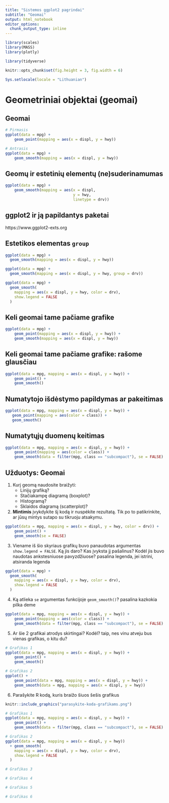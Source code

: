 ```yaml
---
title: "Sistemos ggplot2 pagrindai"
subtitle: "Geomai"
output: html_notebook
editor_options: 
  chunk_output_type: inline
---
```



```r
library(scales) 
library(MASS)
library(plotly)

library(tidyverse)

knitr::opts_chunk$set(fig.height = 3, fig.width = 6)

Sys.setlocale(locale = "Lithuanian")
```


Geometriniai objektai (geomai)
============================================================================= 

Geomai
----------------------------------------------------------------------------- 

```r
# Pirmasis 
ggplot(data = mpg) + 
	geom_point(mapping = aes(x = displ, y = hwy)) 
```

```r
# Antrasis 
ggplot(data = mpg) + 
	geom_smooth(mapping = aes(x = displ, y = hwy)) 
```

Geomų ir estetinių elementų (ne)suderinamumas
----------------------------------------------------------------------------- 
```r
ggplot(data = mpg) +
    geom_smooth(mapping = aes(x = displ,
                              y = hwy,
                              linetype = drv)) 
```

ggplot2 ir ją papildantys paketai
----------------------------------------------------------------------------- 
https://www.ggplot2-exts.org




Estetikos elementas `group`
----------------------------------------------------------------------------- 

```r
ggplot(data = mpg) +
  geom_smooth(mapping = aes(x = displ, y = hwy))
```
              
```r
ggplot(data = mpg) +
  geom_smooth(mapping = aes(x = displ, y = hwy, group = drv))
```
    
```r
ggplot(data = mpg) +
  geom_smooth(
    mapping = aes(x = displ, y = hwy, color = drv),
    show.legend = FALSE
  )
```

Keli geomai tame pačiame grafike
----------------------------------------------------------------------------- 
```r
ggplot(data = mpg) + 
	geom_point(mapping = aes(x = displ, y = hwy)) + 
	geom_smooth(mapping = aes(x = displ, y = hwy))
``` 

Keli geomai tame pačiame grafike: rašome glausčiau
-----------------------------------------------------------------------------

```r
ggplot(data = mpg, mapping = aes(x = displ, y = hwy)) + 
	geom_point() + 
	geom_smooth() 
```

Numatytojo išdėstymo papildymas ar pakeitimas
----------------------------------------------------------------------------- 
```r
ggplot(data = mpg, mapping = aes(x = displ, y = hwy)) + 
   geom_point(mapping = aes(color = class)) + 
   geom_smooth() 
```


Numatytųjų duomenų keitimas
----------------------------------------------------------------------------- 
```r
ggplot(data = mpg, mapping = aes(x = displ, y = hwy)) + 
	geom_point(mapping = aes(color = class)) + 
	geom_smooth(data = filter(mpg, class == "subcompact"), se = FALSE) 
```


Užduotys: Geomai
----------------------------------------------------------------------------- 

1. Kurį geomą naudosite braižyti: 
    * Linijų grafiką?
    * Stačiakampę diagramą (boxplot)?
    * Histogramą?
    * Sklaidos diagramą (scatterplot)?

2. **Mintimis** įvykdykite šį kodą ir nuspėkite rezultatą. Tik po to patikrinkite, ar jūsų mintys sutapo su tikruoju atsakymu.

```r
ggplot(data = mpg, mapping = aes(x = displ, y = hwy, color = drv)) + 
	geom_point() + 
	geom_smooth(se = FALSE) 
```

3. Viename iš šio skyriaus grafikų buvo panaudotas argumentas `show.legend = FALSE`. Ką jis daro? Kas įvyksta jį pašalinus? Kodėl jis buvo naudotas ankstesniuose pavyzdžiuose?
pasalina legenda, jei istrini, atsiranda legenda
```r
ggplot(data = mpg) +
  geom_smooth(
    mapping = aes(x = displ, y = hwy, color = drv),
    show.legend = FALSE
  )
```

4. Ką atlieka `se` argumentas funkcijoje `geom_smooth()`?
pasalina kazkokia pilka deme
```r
ggplot(data = mpg, mapping = aes(x = displ, y = hwy)) + 
	geom_point(mapping = aes(color = class)) + 
	geom_smooth(data = filter(mpg, class == "subcompact"), se = FALSE) 
```

5. Ar šie 2 grafikai atrodys skirtingai? Kodėl?
taip, nes vinu atveju bus vienas grafikas, o kitu du?
```r
# Grafikas 1
ggplot(data = mpg, mapping = aes(x = displ, y = hwy)) +
    geom_point() +
    geom_smooth() 
```
```r
# Grafikas 2
ggplot() + 
    geom_point(data = mpg, mapping = aes(x = displ, y = hwy)) +
    geom_smooth(data = mpg, mapping = aes(x = displ, y = hwy)) 
```


6. Parašykite R kodą, kuris braižo šiuos šešis grafikus

```r
knitr::include_graphics("parasykite-koda-grafikams.png")
```

```r
# Grafikas 1
ggplot(data = mpg, mapping = aes(x = displ, y = hwy)) + 
	geom_point() + 
	geom_smooth(data = filter(mpg, class == "subcompact"), se = FALSE)
```

```r
# Grafikas 2
ggplot(data = mpg, mapping = aes(x = displ, y = hwy)) 
  + geom_smooth(
    mapping = aes(x = displ, y = hwy, color = drv),
    show.legend = FALSE
  )
```

```r
# Grafikas 3

```

```r
# Grafikas 4

```

```r
# Grafikas 5

```

```r
# Grafikas 6

```

